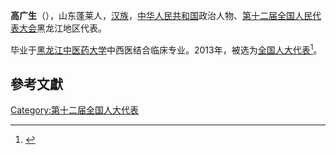 '''高广生'''（{{bd|1958年||}}），山东蓬莱人，[[汉族|汉族]]，[[中华人民共和国|中华人民共和国]]政治人物、[[第十二届全国人民代表大会|第十二届全国人民代表大会]]黑龙江地区代表。

毕业于[[黑龙江中医药大学|黑龙江中医药大学]]中西医结合临床专业。2013年，被选为[[全国人大代表|全国人大代表]]<ref>{{cite news|title=全国人大代表信息-高广生|url= http://210.82.31.1:8084/delegate/viewDelegate.action?dbid=120592|accessdate=2013-03-28|newspaper=全国人大网|archive-url=https://web.archive.org/web/20160306045944/http://www.npc.gov.cn/delegate/viewDelegate.action?dbid=120592|archive-date=2016-03-06|dead-url=yes}}</ref>。

==參考文獻==
{{reflist}}
{{中国政治人物小作品}}

[[Category:第十二届全国人大代表|Category:第十二届全国人大代表]]